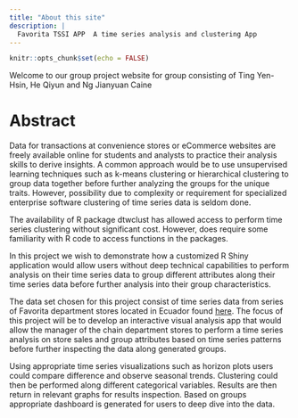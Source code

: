 ```yaml
---
title: "About this site"
description: |
  Favorita TSSI APP  A time series analysis and clustering App
---
```


```r
knitr::opts_chunk$set(echo = FALSE)
```

Welcome to our group project website for group consisting of Ting Yen-Hsin, He Qiyun and Ng Jianyuan Caine

# Abstract

Data for transactions at convenience stores or eCommerce websites are freely available online for students and analysts to practice their analysis skills to derive insights. A common approach would be to use unsupervised learning techniques such as k-means clustering or hierarchical clustering to group data together before further analyzing the groups for the unique traits. However, possibility due to complexity or requirement for specialized enterprise software clustering of time series data is seldom done.

The availability of R package dtwclust has allowed access to perform time series clustering without significant cost. However, does require some familiarity with R code to access functions in the packages.

In this project we wish to demonstrate how a customized R Shiny application would allow users without deep technical capabilities to perform analysis on their time series data to group different attributes along their time series data before further analysis into their group characteristics.

The data set chosen for this project consist of time series data from series of Favorita department stores located in Ecuador found [here](https://www.kaggle.com/c/store-sales-time-series-forecasting). The focus of this project will be to develop an interactive visual analysis app that would allow the manager of the chain department stores to perform a time series analysis on store sales and group attributes based on time series patterns before further inspecting the data along generated groups.

Using appropriate time series visualizations such as horizon plots users could compare difference and observe seasonal trends. Clustering could then be performed along different categorical variables. Results are then return in relevant graphs for results inspection. Based on groups appropriate dashboard is generated for users to deep dive into the data.

